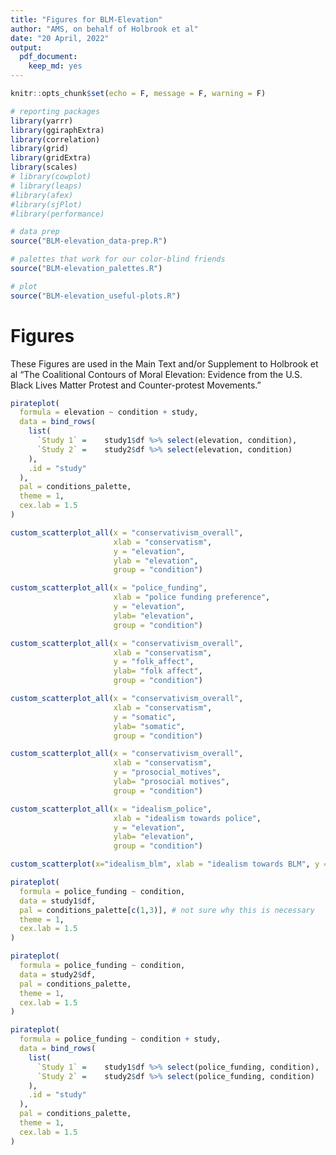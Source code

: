 ```yaml
---
title: "Figures for BLM-Elevation"
author: "AMS, on behalf of Holbrook et al"
date: "20 April, 2022"
output: 
  pdf_document:
    keep_md: yes
---
```


```r
knitr::opts_chunk$set(echo = F, message = F, warning = F)

# reporting packages
library(yarrr)
library(ggiraphExtra)
library(correlation)
library(grid)
library(gridExtra)
library(scales)
# library(cowplot)
# library(leaps)
#library(afex)
#library(sjPlot)
#library(performance)

# data prep 
source("BLM-elevation_data-prep.R")

# palettes that work for our color-blind friends
source("BLM-elevation_palettes.R")

# plot
source("BLM-elevation_useful-plots.R")

```

# Figures

These Figures are used in the Main Text and/or Supplement to Holbrook et al "The Coalitional Contours of Moral Elevation: Evidence from the U.S. Black Lives Matter Protest and Counter-protest Movements."

```r
pirateplot(
  formula = elevation ~ condition + study,
  data = bind_rows(
    list(
      `Study 1` =    study1$df %>% select(elevation, condition),
      `Study 2` =    study2$df %>% select(elevation, condition)
    ),
    .id = "study"
  ),
  pal = conditions_palette, 
  theme = 1,
  cex.lab = 1.5
) 
```

```r
custom_scatterplot_all(x = "conservativism_overall",
                       xlab = "conservatism",
                       y = "elevation",
                       ylab = "elevation",
                       group = "condition")

```

```r
custom_scatterplot_all(x = "police_funding",
                       xlab = "police funding preference",
                       y = "elevation",
                       ylab= "elevation",
                       group = "condition")

```

```r
custom_scatterplot_all(x = "conservativism_overall",
                       xlab = "conservatism",
                       y = "folk_affect",
                       ylab= "folk affect",
                       group = "condition")

```

```r
custom_scatterplot_all(x = "conservativism_overall",
                       xlab = "conservatism",
                       y = "somatic",
                       ylab= "somatic",
                       group = "condition")

```

```r
custom_scatterplot_all(x = "conservativism_overall",
                       xlab = "conservatism",
                       y = "prosocial_motives",
                       ylab= "prosocial motives",
                       group = "condition")

```

```r
custom_scatterplot_all(x = "idealism_police",
                       xlab = "idealism towards police",
                       y = "elevation",
                       ylab= "elevation",
                       group = "condition")

```

```r
custom_scatterplot(x="idealism_blm", xlab = "idealism towards BLM", y = "elevation", ylab = "elevation")
```

```r
pirateplot(
  formula = police_funding ~ condition,
  data = study1$df,
  pal = conditions_palette[c(1,3)], # not sure why this is necessary
  theme = 1,
  cex.lab = 1.5
) 

```

```r
pirateplot(
  formula = police_funding ~ condition,
  data = study2$df,
  pal = conditions_palette,
  theme = 1,
  cex.lab = 1.5
) 

```

```r
pirateplot(
  formula = police_funding ~ condition + study,
  data = bind_rows(
    list(
      `Study 1` =    study1$df %>% select(police_funding, condition),
      `Study 2` =    study2$df %>% select(police_funding, condition)
    ),
    .id = "study"
  ),
  pal = conditions_palette, 
  theme = 1,
  cex.lab = 1.5
) 
```
